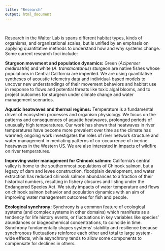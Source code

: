 ```yaml
---
title: "Research"
output: html_document
---
```


<style>
  .title{
    display: none;}</style>

<br>

Research in the Walter Lab is spans different habitat types, kinds of organisms, and organizational scales, but is unified by an emphasis on applying quantitative methods to understand how and why systems change. Some current research foci include:

**Sturgeon movement and population dynamics:** Green (*Acipenser medirostris*) and white (*A. transmontanus*) sturgeon are native fishes whose populations in Central California are imperiled. We are using quantitative syntheses of acoustic telemetry data and individual-based models to uncover new understandings of their movement behaviors and habitat use in response to flows and potential threats like toxic algal blooms, and to project outcomes for sturgeon under climate change and water management scenarios.

**Aquatic heatwaves and thermal regimes:** Temperature is a fundamental driver of ecosystem processes and organism physiology. We focus on the patterns and consequences of aquatic heatwaves, prolonged periods of unusually high temperatures. Our work has shown that heatwaves in river temperatures have become more prevalent over time as the climate has warmed; ongoing work investigates the roles of river network structure and water management in mediating patterns of co-occurrence of riverine heatwaves in the Western US. We are also interested in impacts of wildfire on river temperatures. 

**Improving water management for Chinook salmon:** California’s central valley is home to the southernmost populations of Chinook salmon, but a legacy of dam and levee construction, floodplain development, and water extraction has reduced chinook salmon abundances to a fraction of their historical numbers, resulting in fishery closures and listing under the Endangered Species Act. We study impacts of water temperature and flows on chinook salmon behavior and population dynamics with an aim of improving water management outcomes for fish and people.

**Ecological synchrony:** Synchrony is a common feature of ecological systems (and complex systems in other domains) which manifests as a tendency for life history events, or fluctuations in key variables like species’ abundances or biogeochemical concentrations, to coincide in time. Synchrony fundamentally shapes systems’ stability and resilience because synchronous fluctuations reinforce each other and total to large system-wide effects, while asynchrony tends to allow some components to compensate for declines in others.
